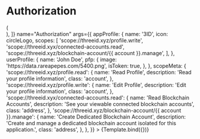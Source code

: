 

<Meta title="Components/Authorization" component={Authorization} />


# Authorization

<Canvas>
  <Story
    decorators={[
      (Story) => (
        <div style={{ width: 482, padding: 12, margin: 'auto' }}>
          <Story />
        </div>
      ),
    ]}
    name="Authorization"
    args={{
      appProfile: {
        name: '3ID',
        icon: circleLogo,
        scopes: [
          'scope://threeid.xyz/profile.write',
          'scope://threeid.xyx/connected-accounts.read',
          'scope://threeid.xyz/blockchain-account/{{ account }}.manage',
        ],
      },
      userProfile: {
        name: 'John Doe',
        pfp: {
          image: 'https://data.rareapepes.com/5400.png',
          isToken: true,
        },
      },
      scopeMeta: {
        'scope://threeid.xyz/profile.read': {
          name: 'Read Profile',
          description: 'Read your profile information',
          class: 'account',
        },
        'scope://threeid.xyz/profile.write': {
          name: 'Edit Profile',
          description: 'Edit your profile information',
          class: 'account',
        },
        'scope://threeid.xyx/connected-accounts.read': {
          name: 'Read Blockchain Accounts',
          description: 'See your viewable connected blockchain accounts',
          class: 'address',
        },
        'scope://threeid.xyz/blockchain-account/{{ account }}.manage': {
          name: 'Create Dedicated Blockchain Account',
          description:
            'Create and manage a dedicated blockchain account isolated for this application.',
          class: 'address',
        },
      },
    }}
  >
    {Template.bind({})}
  </Story>
</Canvas>
